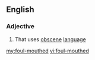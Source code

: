 ==English==

===Adjective===
{{en-adj|pos=[[foul]]-[[mouth]]ed}}

# That uses [[obscene]] [[language]]

[[my:foul-mouthed]]
[[vi:foul-mouthed]]